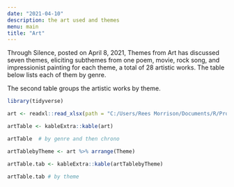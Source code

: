 ```yaml
---
date: "2021-04-10"
description: the art used and themes
menu: main
title: "Art"
---
```


Through Silence, posted on April 8, 2021, Themes from Art has discussed seven themes, eliciting subthemes from one poem, movie, rock song, and impressionist painting for each theme, a total of 28 artistic works.  The table below lists each of them by genre.

The second table groups the artistic works by theme.

```r

library(tidyverse)

```


```r

art <- readxl::read_xlsx(path = "C:/Users/Rees Morrison/Documents/R/Projects/CLIENTS/Themes/Art and Artists.xlsx")

artTable <- kableExtra::kable(art)

artTable  # by genre and then chrono

artTablebyTheme <- art %>% arrange(Theme)

artTable.tab <- kableExtra::kable(artTablebyTheme)

artTable.tab # by theme

```

